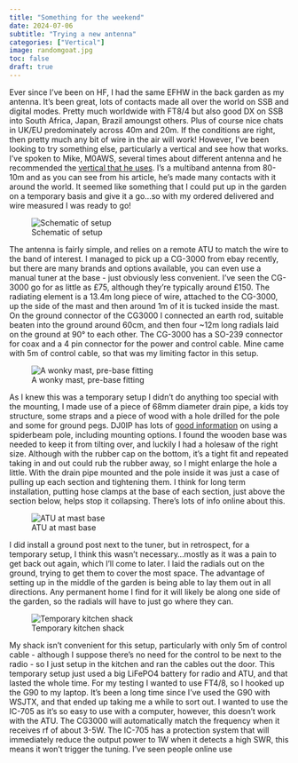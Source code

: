 ```yaml
---
title: "Something for the weekend"
date: 2024-07-06
subtitle: "Trying a new antenna"
categories: ["Vertical"]
image: randomgoat.jpg
toc: false
draft: true
---
```


Ever since I've been on HF, I had the same EFHW in the back garden as my antenna. It's been great, lots of contacts made all over the world on SSB and digital modes. Pretty much worldwide with FT8/4 but also good DX on SSB into South Africa, Japan, Brazil amoungst others. Plus of course nice chats in UK/EU predominately across 40m and 20m. If the conditions are right, then pretty much any bit of wire in the air will work! However, I've been looking to try something else, particularly a vertical and see how that works. I've spoken to Mike, M0AWS, several times about different antenna and he recommended the [vertical that he uses](https://m0aws.co.uk/?p=1998). I's a multiband antenna from 80-10m and as you can see from his article, he's made many contacts with it around the world. It seemed like something that I could put up in the garden on a temporary basis and give it a go...so with my ordered delivered and wire measured I was ready to go!

![Schematic of setup](schematic.png)

The antenna is fairly simple, and relies on a remote ATU to match the wire to the band of interest. I managed to pick up a CG-3000 from ebay recently, but there are many brands and options available, you can even use a manual tuner at the base - just obviously less convenient. I've seen the CG-3000 go for as little as £75, although they're typically around £150. The radiating element is a 13.4m long piece of wire, attached to the CG-3000, up the side of the mast and then around 1m of it is tucked inside the mast. On the ground connector of the CG3000 I connected an earth rod, suitable beaten into the ground around 60cm, and then four ~12m long radials laid on the ground at 90° to each other. The CG-3000 has a SO-239 connector for coax and a 4 pin connector for the power and control cable. Mine came with 5m of control cable, so that was my limiting factor in this setup.

![A wonky mast, pre-base fitting](spiderbeam.jpg)

As I knew this was a temporary setup I didn't do anything too special with the mounting, I made use of a piece of 68mm diameter drain pipe, a kids toy structure, some straps and a piece of wood with a hole drilled for the pole and some for ground pegs. DJ0IP has lots of [good information](https://www.dj0ip.de/spiderbeam/fiberglass-spiderpole/) on using a spiderbeam pole, including mounting options. I found the wooden base was needed to keep it from tilting over, and luckily I had a holesaw of the right size.  Although with the rubber cap on the bottom, it's a tight fit and repeated taking in and out could rub the rubber away, so I might enlarge the hole a little. With the drain pipe mounted and the pole inside it was just a case of pulling up each section and tightening them. I think for long term installation, putting hose clamps at the base of each section, just above the section below, helps stop it collapsing. There's lots of info online about this.

![ATU at mast base](cg3000.jpg)

I did install a ground post next to the tuner, but in retrospect, for a temporary setup, I think this wasn't necessary...mostly as it was a pain to get back out again, which I'll come to later. I laid the radials out on the ground, trying to get them to cover the most space. The advantage of setting up in the middle of the garden is being able to lay them out in all directions. Any permanent home I find for it will likely be along one side of the garden, so the radials will have to just go where they can. 

![Temporary kitchen shack](station.jpg)

My shack isn't convenient for this setup, particularly with only 5m of control cable - although I suppose there's no need for the control to be next to the radio - so I just setup in the kitchen and ran the cables out the door. This temporary setup just used a big LiFePO4 battery for radio and ATU, and that lasted the whole time. For my testing I wanted to use FT4/8, so I hooked up the G90 to my laptop. It's been a long time since I've used the G90 with WSJTX, and that ended up taking me a while to sort out. I wanted to use the IC-705 as it's so easy to use with a computer, however, this doesn't work with the ATU. The CG3000 will automatically match the frequency when it receives rf of about 3-5W. The IC-705 has a protection system that will immediately reduce the output power to 1W when it detects a high SWR, this means it won't trigger the tuning. I've seen people online use 